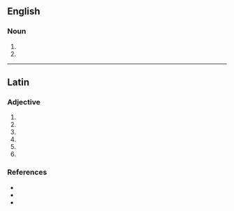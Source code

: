 ==English==

===Noun===
{{head|en|noun plural form}}

# {{plural of|pugillaris|lang=en}}
# {{plural of|pugillare|lang=en}}

----

==Latin==

===Adjective===
{{la-adj-form|pugillārēs}}

# {{inflection of|pugillāris||nom|m|p|lang=la}}
# {{inflection of|pugillāris||nom|f|p|lang=la}}
# {{inflection of|pugillāris||acc|m|p|lang=la}}
# {{inflection of|pugillāris||acc|f|p|lang=la}}
# {{inflection of|pugillāris||voc|m|p|lang=la}}
# {{inflection of|pugillāris||voc|f|p|lang=la}}

===References===
* {{R:du Cange}}
* {{R:Peck}}
* {{R:Smith's Antiquities}}
